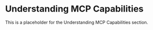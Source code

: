 # Understanding MCP Capabilities

This is a placeholder for the Understanding MCP Capabilities section. 